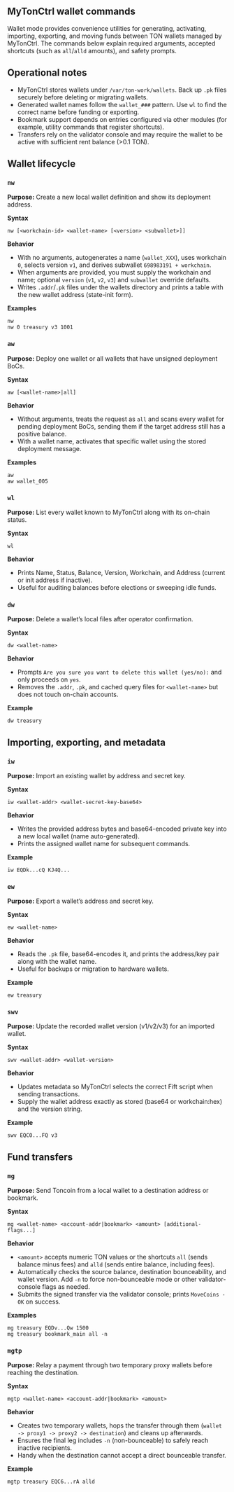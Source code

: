 ## MyTonCtrl wallet commands

Wallet mode provides convenience utilities for generating, activating, importing, exporting, and moving funds between TON wallets managed by MyTonCtrl. The commands below explain required arguments, accepted shortcuts (such as `all`/`alld` amounts), and safety prompts.

## Operational notes
- MyTonCtrl stores wallets under `/var/ton-work/wallets`. Back up `.pk` files securely before deleting or migrating wallets.
- Generated wallet names follow the `wallet_###` pattern. Use `wl` to find the correct name before funding or exporting.
- Bookmark support depends on entries configured via other modules (for example, utility commands that register shortcuts).
- Transfers rely on the validator console and may require the wallet to be active with sufficient rent balance (>0.1 TON).

## Wallet lifecycle

### `nw`
**Purpose:** Create a new local wallet definition and show its deployment address.

**Syntax**
```mytonctrl
nw [<workchain-id> <wallet-name> [<version> <subwallet>]]
```

**Behavior**
- With no arguments, autogenerates a name (`wallet_XXX`), uses workchain `0`, selects version `v1`, and derives subwallet `698983191 + workchain`.
- When arguments are provided, you must supply the workchain and name; optional `version` (`v1`, `v2`, `v3`) and `subwallet` override defaults.
- Writes `.addr`/`.pk` files under the wallets directory and prints a table with the new wallet address (state-init form).

**Examples**
```mytonctrl
nw
nw 0 treasury v3 1001
```

### `aw`
**Purpose:** Deploy one wallet or all wallets that have unsigned deployment BoCs.

**Syntax**
```mytonctrl
aw [<wallet-name>|all]
```

**Behavior**
- Without arguments, treats the request as `all` and scans every wallet for pending deployment BoCs, sending them if the target address still has a positive balance.
- With a wallet name, activates that specific wallet using the stored deployment message.

**Examples**
```mytonctrl
aw
aw wallet_005
```

### `wl`
**Purpose:** List every wallet known to MyTonCtrl along with its on-chain status.

**Syntax**
```mytonctrl
wl
```

**Behavior**
- Prints Name, Status, Balance, Version, Workchain, and Address (current or init address if inactive).
- Useful for auditing balances before elections or sweeping idle funds.


### `dw`
**Purpose:** Delete a wallet’s local files after operator confirmation.

**Syntax**
```mytonctrl
dw <wallet-name>
```

**Behavior**
- Prompts `Are you sure you want to delete this wallet (yes/no):` and only proceeds on `yes`.
- Removes the `.addr`, `.pk`, and cached query files for `<wallet-name>` but does not touch on-chain accounts.

**Example**
```mytonctrl
dw treasury
```

## Importing, exporting, and metadata

### `iw`
**Purpose:** Import an existing wallet by address and secret key.

**Syntax**
```mytonctrl
iw <wallet-addr> <wallet-secret-key-base64>
```

**Behavior**
- Writes the provided address bytes and base64-encoded private key into a new local wallet (name auto-generated).
- Prints the assigned wallet name for subsequent commands.

**Example**
```mytonctrl
iw EQDk...cQ KJ4Q...
```

### `ew`
**Purpose:** Export a wallet’s address and secret key.

**Syntax**
```mytonctrl
ew <wallet-name>
```

**Behavior**
- Reads the `.pk` file, base64-encodes it, and prints the address/key pair along with the wallet name.
- Useful for backups or migration to hardware wallets.

**Example**
```mytonctrl
ew treasury
```

### `swv`
**Purpose:** Update the recorded wallet version (v1/v2/v3) for an imported wallet.

**Syntax**
```mytonctrl
swv <wallet-addr> <wallet-version>
```

**Behavior**
- Updates metadata so MyTonCtrl selects the correct Fift script when sending transactions.
- Supply the wallet address exactly as stored (base64 or workchain:hex) and the version string.

**Example**
```mytonctrl
swv EQC0...FQ v3
```

## Fund transfers

### `mg`
**Purpose:** Send Toncoin from a local wallet to a destination address or bookmark.

**Syntax**
```mytonctrl
mg <wallet-name> <account-addr|bookmark> <amount> [additional-flags...]
```

**Behavior**
- `<amount>` accepts numeric TON values or the shortcuts `all` (sends balance minus fees) and `alld` (sends entire balance, including fees).
- Automatically checks the source balance, destination bounceability, and wallet version. Add `-n` to force non-bounceable mode or other validator-console flags as needed.
- Submits the signed transfer via the validator console; prints `MoveCoins - OK` on success.

**Examples**
```mytonctrl
mg treasury EQDv...Qw 1500
mg treasury bookmark_main all -n
```

### `mgtp`
**Purpose:** Relay a payment through two temporary proxy wallets before reaching the destination.

**Syntax**
```mytonctrl
mgtp <wallet-name> <account-addr|bookmark> <amount>
```

**Behavior**
- Creates two temporary wallets, hops the transfer through them (`wallet -> proxy1 -> proxy2 -> destination`) and cleans up afterwards.
- Ensures the final leg includes `-n` (non-bounceable) to safely reach inactive recipients.
- Handy when the destination cannot accept a direct bounceable transfer.

**Example**
```mytonctrl
mgtp treasury EQC6...rA alld
```

